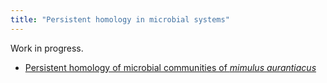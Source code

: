 ```yaml
---
title: "Persistent homology in microbial systems"
---
```


Work in progress.

* [Persistent homology of microbial communities of *mimulus aurantiacus*](https://pommevilla.github.io/nectar_ph/nmph.html)
